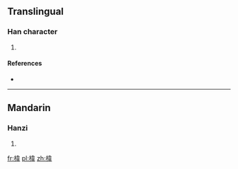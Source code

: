 ==Translingual==

===Han character===
{{Han char|rn=75|rad=木|as=09|sn=13|four=45956|canj=DDMQ}}

# {{defn|Han|sort=木09}}

====References====
* {{Han ref|kx=0537.190|dkj=15071|dj=0925.040|hdz=21257.050|uh=6932|ud=26930|bh=DDF0|bd=56816}}

----

==Mandarin==

===Hanzi===
{{cmn-hanzi|pin=[[wěi]] ([[wei3]])|wg=wei<sup>3</sup>}}

# {{defn|lang=cmn|sort=木09}}

[[fr:椲]]
[[pl:椲]]
[[zh:椲]]
